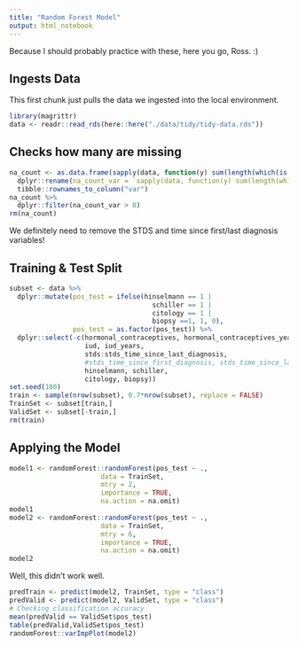 ```yaml
---
title: "Random Forest Model"
output: html_notebook
---
```


Because I should probably practice with these, here you go, Ross. :) 

## Ingests Data
This first chunk just pulls the data we ingested into the local environment.

```r
library(magrittr)
data <- readr::read_rds(here::here("./data/tidy/tidy-data.rds"))
```

## Checks how many are missing 

```r
na_count <- as.data.frame(sapply(data, function(y) sum(length(which(is.na(y)))))) %>%
  dplyr::rename(na_count_var = `sapply(data, function(y) sum(length(which(is.na(y)))))`) %>%
  tibble::rownames_to_column("var")
na_count %>%
  dplyr::filter(na_count_var > 0)
rm(na_count)
```

We definitely need to remove the STDS and time since first/last diagnosis variables!

## Training & Test Split 
```r
subset <- data %>%
  dplyr::mutate(pos_test = ifelse(hinselmann == 1 | 
                                    schiller == 1 |
                                    citology == 1 |
                                    biopsy ==1, 1, 0),
                pos_test = as.factor(pos_test)) %>%
  dplyr::select(-c(hormonal_contraceptives, hormonal_contraceptives_years,
                   iud, iud_years,
                   stds:stds_time_since_last_diagnosis,
                   #stds_time_since_first_diagnosis, stds_time_since_last_diagnosis,
                   hinselmann, schiller,
                   citology, biopsy))
set.seed(100)
train <- sample(nrow(subset), 0.7*nrow(subset), replace = FALSE)
TrainSet <- subset[train,]
ValidSet <- subset[-train,]
rm(train)
```

## Applying the Model
```r
model1 <- randomForest::randomForest(pos_test ~ .,
                       data = TrainSet,
                       mtry = 2,
                       importance = TRUE,
                       na.action = na.omit)
model1
model2 <- randomForest::randomForest(pos_test ~ .,
                       data = TrainSet,
                       mtry = 6,
                       importance = TRUE,
                       na.action = na.omit)
model2
```

Well, this didn't work well.
```r
predTrain <- predict(model2, TrainSet, type = "class")
predValid <- predict(model2, ValidSet, type = "class")
# Checking classification accuracy
mean(predValid == ValidSet$pos_test)                    
table(predValid,ValidSet$pos_test)
randomForest::varImpPlot(model2)
```